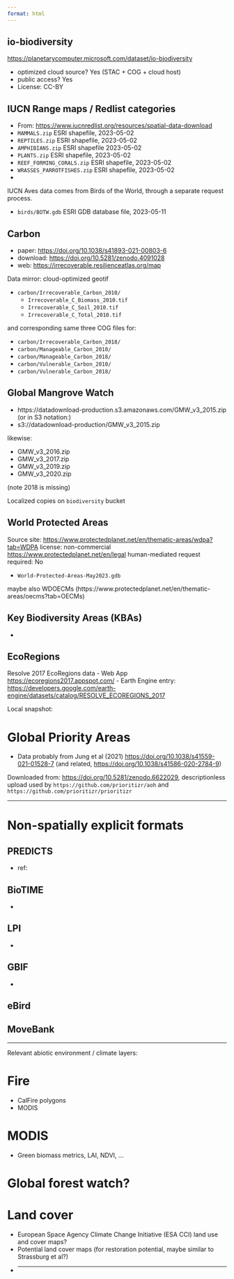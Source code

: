 ```yaml
---
format: html
---
```



## io-biodiversity 

<https://planetarycomputer.microsoft.com/dataset/io-biodiversity>

- optimized cloud source? Yes (STAC + COG + cloud host)
- public access? Yes
- License: CC-BY

## IUCN Range maps / Redlist categories

 - From: <https://www.iucnredlist.org/resources/spatial-data-download>
 - `MAMMALS.zip` ESRI shapefile, 2023-05-02
 - `REPTILES.zip` ESRI shapefile, 2023-05-02
 - `AMPHIBIANS.zip` ESRI shapefile 2023-05-02
 - `PLANTS.zip` ESRI shapefile, 2023-05-02
 - `REEF_FORMING_CORALS.zip` ESRI shapefile, 2023-05-02
 - `WRASSES_PARROTFISHES.zip` ESRI shapefile, 2023-05-02
 - 


IUCN Aves data comes from Birds of the World, through a separate request process.

- `birds/BOTW.gdb` ESRI GDB database file, 2023-05-11


## Carbon

  - paper: <https://doi.org/10.1038/s41893-021-00803-6>
  - download: <https://doi.org/10.5281/zenodo.4091028>
  - web: <https://irrecoverable.resilienceatlas.org/map>

Data mirror: cloud-optimized geotif

  - `carbon/Irrecoverable_Carbon_2010/`
    - `Irrecoverable_C_Biomass_2010.tif`
    - `Irrecoverable_C_Soil_2010.tif`
    - `Irrecoverable_C_Total_2010.tif`
    
and corresponding same three COG files for:

  - `carbon/Irrecoverable_Carbon_2018/`
  - `carbon/Manageable_Carbon_2010/`
  - `carbon/Manageable_Carbon_2018/`
  - `carbon/Vulnerable_Carbon_2010/`
  - `carbon/Vulnerable_Carbon_2018/`

## Global Mangrove Watch

- https://datadownload-production.s3.amazonaws.com/GMW_v3_2015.zip
(or in S3 notation:)
- s3://datadownload-production/GMW_v3_2015.zip

likewise:

- GMW_v3_2016.zip
- GMW_v3_2017.zip
- GMW_v3_2019.zip
- GMW_v3_2020.zip

(note 2018 is missing)

Localized copies on `biodiversity` bucket

## World Protected Areas

Source site: <https://www.protectedplanet.net/en/thematic-areas/wdpa?tab=WDPA>
license: non-commercial <https://www.protectedplanet.net/en/legal>
human-mediated request required: No

- `World-Protected-Areas-May2023.gdb`

maybe also WDOECMs (https://www.protectedplanet.net/en/thematic-areas/oecms?tab=OECMs)

## Key Biodiversity Areas (KBAs)

- 

## EcoRegions

Resolve 2017 EcoRegions data
- Web App <https://ecoregions2017.appspot.com/> 
- Earth Engine entry: <https://developers.google.com/earth-engine/datasets/catalog/RESOLVE_ECOREGIONS_2017>

Local snapshot:

# Global Priority Areas

- Data probably from Jung et al (2021) <https://doi.org/10.1038/s41559-021-01528-7>
(and related, <https://doi.org/10.1038/s41586-020-2784-9>)

Downloaded from: <https://doi.org/10.5281/zenodo.6622029>, descriptionless upload used by `https://github.com/prioritizr/aoh` and `https://github.com/prioritizr/prioritizr`


---- 

# Non-spatially explicit formats

## PREDICTS

 - ref:

## BioTIME

- 

## LPI

- 
 
## GBIF

- 

## eBird


## MoveBank

--------

Relevant abiotic environment / climate layers:

# Fire

- CalFire polygons 
- MODIS


# MODIS

- Green biomass metrics, LAI, NDVI, ...

# Global forest watch?

# Land cover

- European Space Agency Climate Change Initiative (ESA CCI) land use and cover maps?
- Potential land cover maps (for restoration potential, maybe similar to Strassburg et al?)
- 
---------


